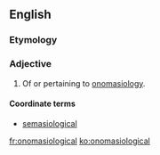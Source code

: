 ==English==

===Etymology===
{{suffix|onomasiology|ical|lang=en}}

===Adjective===
{{en-adj}}

# Of or pertaining to [[onomasiology]].

====Coordinate terms====
* [[semasiological]]

[[fr:onomasiological]]
[[ko:onomasiological]]